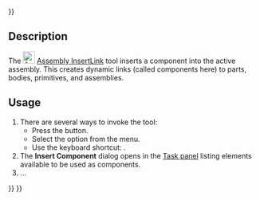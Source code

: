 <languages/>
{{UnfinishedDocu{{#translation:}}}}
<translate>

<!--T:1-->
{{Docnav
|[[Assembly_CreateAssembly|CreateAssembly]]
|[[Assembly_InsertNewPart|InsertNewPart]]
|[[Assembly_Workbench|Assembly]]
|IconL=Assembly_CreateAssembly.svg
|IconR=Assembly_InsertNewPart.svg
|IconC=Workbench_Assembly.svg
}}

<!--T:2-->
{{GuiCommand
|Name=Assembly InsertLink
|MenuLocation=Assembly → Insert Component
|Workbenches=[[Assembly_Workbench|Assembly]]
|Shortcut={{KEY|I}}
|Version=1.0
|SeeAlso=
}}

==Description== <!--T:3--> 

<!--T:4-->
The [[Image:Assembly_InsertLink.svg|24px]] [[Assembly_InsertLink|Assembly InsertLink]] tool inserts a component into the active assembly. This creates dynamic links (called components here) to parts, bodies, primitives, and assemblies.

==Usage== <!--T:5-->

<!--T:6-->
# There are several ways to invoke the tool:
#* Press the {{Button|[[Image:Assembly_InsertLink.svg|16px]] [[Assembly_InsertLink|Insert Component]]}} button.
#* Select the {{MenuCommand|Assembly → [[Image:Assembly_InsertLink.svg|16px]] Insert Component}} option from the menu.
#* Use the keyboard shortcut: {{KEY|I}}.
# The '''Insert Component''' dialog opens in the [[Task_panel|Task panel]] listing elements available to be used as components.
# ...


<!--T:7-->
{{Docnav
|[[Assembly_CreateAssembly|CreateAssembly]]
|[[Assembly_InsertNewPart|InsertNewPart]]
|[[Assembly_Workbench|Assembly]]
|IconL=Assembly_CreateAssembly.svg
|IconR=Assembly_InsertNewPart.svg
|IconC=Workbench_Assembly.svg
}}

</translate>
{{Assembly_Tools_navi{{#translation:}}}}
{{Userdocnavi{{#translation:}}}}